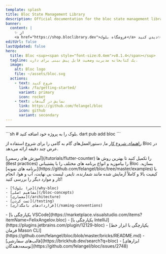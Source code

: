 ```yaml
---
template: splash
title: Bloc State Management Library
description: Official documentation for the bloc state management library. Support for Dart, Flutter, and AngularDart. Includes examples and tutorials.
banner:
  content: |
    ✨ از
    <a href="https://shop.bloclibrary.dev">فروشگاه بلوک</a> دیدن کنید✨
editUrl: false
lastUpdated: false
hero:
  title: Bloc <sup><span style="font-size:0.4em">v8.1.4</span></sup>
  tagline: یک کتابخانه مدیریت وضعیت قابل پیش بینی برای دارت.
  image:
    alt: Bloc logo
    file: ~/assets/bloc.svg
  actions:
    - text: شروع کنید
      link: /fa/getting-started/
      variant: primary
      icon: rocket
    - text: نمایش در گیت‌هاب
      link: https://github.com/felangel/bloc
      icon: github
      variant: secondary
---
```



<SponsorsGrid
	sponsoredBy="با 💖 حمایت شده توسط"
	becomeASponsor="اسپانسر شوید"
/>

<hr />

<CardGrid>

<SplitCard title="Get Started" icon="rocket">
	```sh
	# بلوک را به پروژه خود اضافه کنید.
	dart pub add bloc
	```

[راهنمای شروع کار](/getting-started) ما, دستورالعمل‌های گام به گامی را برای شروع استفاده از Bloc در عرض چند دقیقه ارائه می‌دهد.

</SplitCard>

<Card title="با یک تور راهنمایی همراه باشید" icon="star">
	[آموزش های رسمی](/tutorials/flutter-counter) را تکمیل کنید تا بهترین
	روش ها (Best practices) را بیاموزید و انواع برنامه های مختلف را با پشتیبانی Bloc بسازید.
</Card>

<Card title="ساخت با بلوک" icon="laptop">
	[برنامه های نمونه](https://github.com/felangel/bloc/tree/master/examples) با کیفیت بالا
	 و کاملاً آزمایش شده مانند شمارنده، تایمر، لیست بی نهایت،
	آب و هوا، انجام کار و موارد دیگر را بررسی کنید!
</Card>

<ListCard title="یادگیری" icon="open-book">

    - [چرا بلوک؟](/why-bloc)
    - [مفاهیم اصلی](/bloc-concepts)
    - [معماری](/architecture)
    - [تست کردن](/testing)
    - [قراردادهای نامگذاری](/naming-conventions)

</ListCard>

  <ListCard title="یکپارچه سازی ها" icon="puzzle">
    - [یکپارچگی با VSCode](https://marketplace.visualstudio.com/items?itemName=FelixAngelov.bloc)
    - [یکپارچگی با IntelliJ](https://plugins.jetbrains.com/plugin/12129-bloc)
    - [یکپارچگی با ابزار خط فرمان Mason CLI](https://github.com/felangel/bloc/blob/master/bricks/README.md)
    - [قالب‌های سفارشی](https://brickhub.dev/search?q=bloc)
    - [ابزارهای توسعه‌دهندگان](https://github.com/felangel/bloc/issues/2748)
  </ListCard>
</CardGrid>

<Discord joinDiscord="به Discord ما بپیوندید" />
